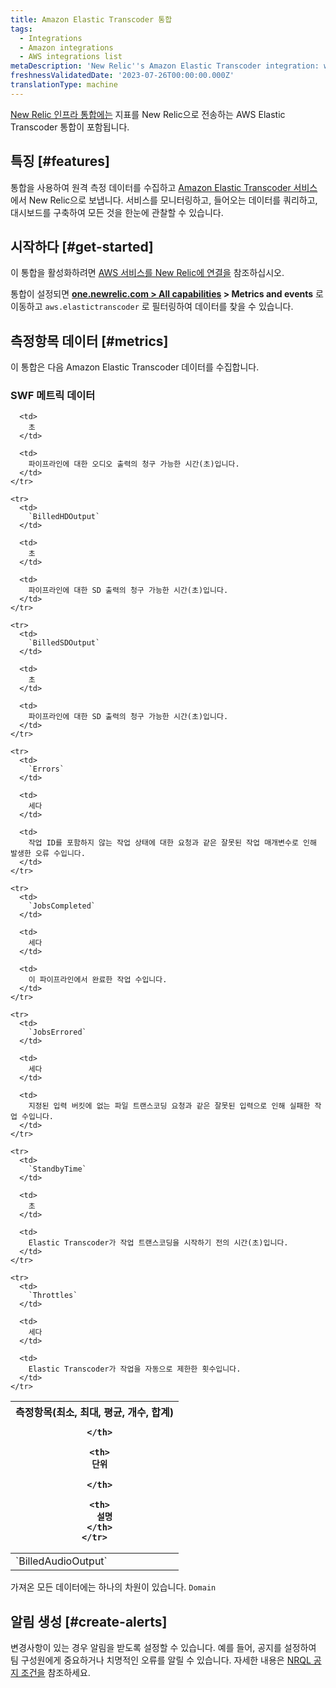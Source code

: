```yaml
---
title: Amazon Elastic Transcoder 통합
tags:
  - Integrations
  - Amazon integrations
  - AWS integrations list
metaDescription: 'New Relic''s Amazon Elastic Transcoder integration: what data it reports and how to enable it.'
freshnessValidatedDate: '2023-07-26T00:00:00.000Z'
translationType: machine
---
```


[New Relic 인프라 통합에는](/docs/infrastructure/integrations-getting-started/getting-started/introduction-infrastructure-integrations) 지표를 New Relic으로 전송하는 AWS Elastic Transcoder 통합이 포함됩니다.

## 특징 [#features]

통합을 사용하여 원격 측정 데이터를 수집하고 [Amazon Elastic Transcoder 서비스](https://aws.amazon.com/elastictranscoder/) 에서 New Relic으로 보냅니다. 서비스를 모니터링하고, 들어오는 데이터를 쿼리하고, 대시보드를 구축하여 모든 것을 한눈에 관찰할 수 있습니다.

## 시작하다 [#get-started]

이 통합을 활성화하려면 [AWS 서비스를 New Relic에 연결을](/docs/infrastructure/amazon-integrations/connect/aws-metric-stream-setup) 참조하십시오.

통합이 설정되면 <DNT>**[one.newrelic.com > All capabilities](https://one.newrelic.com/all-capabilities) > Metrics and events**</DNT> 로 이동하고 `aws.elastictranscoder` 로 필터링하여 데이터를 찾을 수 있습니다.

## 측정항목 데이터 [#metrics]

이 통합은 다음 Amazon Elastic Transcoder 데이터를 수집합니다.

### SWF 메트릭 데이터

<table>
  <thead>
    <tr>
      <th style={{ width: "220px" }}>
        측정항목(최소, 최대, 평균, 개수, 합계)  

      </th>

      <th>
        단위  

      </th>

      <th>
        설명
      </th>
    </tr>
  </thead>

  <tbody>
    <tr>
      <td>
        `BilledAudioOutput`
      </td>

      <td>
        초
      </td>

      <td>
        파이프라인에 대한 오디오 출력의 청구 가능한 시간(초)입니다.
      </td>
    </tr>

    <tr>
      <td>
        `BilledHDOutput`
      </td>

      <td>
        초
      </td>

      <td>
        파이프라인에 대한 SD 출력의 청구 가능한 시간(초)입니다.
      </td>
    </tr>

    <tr>
      <td>
        `BilledSDOutput`
      </td>

      <td>
        초
      </td>

      <td>
        파이프라인에 대한 SD 출력의 청구 가능한 시간(초)입니다.
      </td>
    </tr>

    <tr>
      <td>
        `Errors`
      </td>

      <td>
        세다
      </td>

      <td>
        작업 ID를 포함하지 않는 작업 상태에 대한 요청과 같은 잘못된 작업 매개변수로 인해 발생한 오류 수입니다.
      </td>
    </tr>

    <tr>
      <td>
        `JobsCompleted`
      </td>

      <td>
        세다
      </td>

      <td>
        이 파이프라인에서 완료한 작업 수입니다.
      </td>
    </tr>

    <tr>
      <td>
        `JobsErrored`
      </td>

      <td>
        세다
      </td>

      <td>
        지정된 입력 버킷에 없는 파일 트랜스코딩 요청과 같은 잘못된 입력으로 인해 실패한 작업 수입니다.
      </td>
    </tr>

    <tr>
      <td>
        `StandbyTime`
      </td>

      <td>
        초
      </td>

      <td>
        Elastic Transcoder가 작업 트랜스코딩을 시작하기 전의 시간(초)입니다.
      </td>
    </tr>

    <tr>
      <td>
        `Throttles`
      </td>

      <td>
        세다
      </td>

      <td>
        Elastic Transcoder가 작업을 자동으로 제한한 횟수입니다.
      </td>
    </tr>
  </tbody>
</table>

가져온 모든 데이터에는 하나의 차원이 있습니다. `Domain`

## 알림 생성 [#create-alerts]

변경사항이 있는 경우 알림을 받도록 <InlinePopover type="alerts"/>설정할 수 있습니다. 예를 들어, 공지를 설정하여 팀 구성원에게 중요하거나 치명적인 오류를 알릴 수 있습니다. 자세한 내용은 [NRQL 공지 조건을](/docs/alerts-applied-intelligence/new-relic-alerts/get-started/your-first-nrql-condition) 참조하세요.